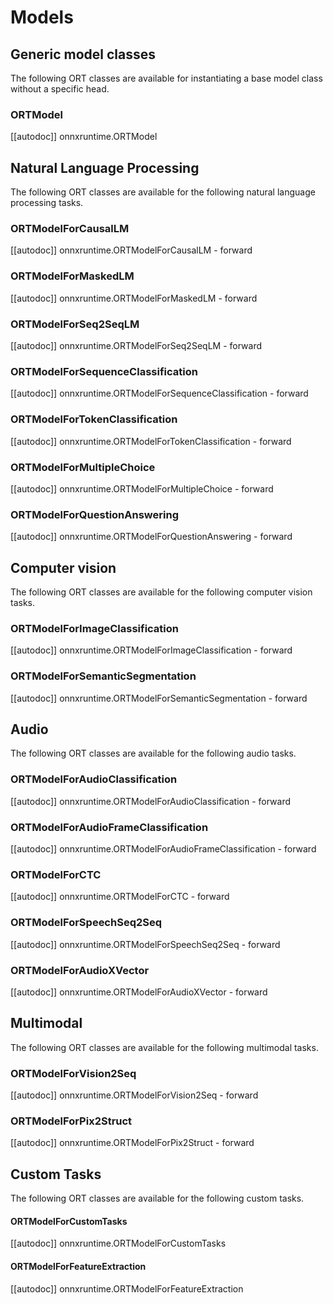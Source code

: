 <!--Copyright 2022 The HuggingFace Team. All rights reserved.

Licensed under the Apache License, Version 2.0 (the "License"); you may not use this file except in compliance with
the License. You may obtain a copy of the License at

http://www.apache.org/licenses/LICENSE-2.0

Unless required by applicable law or agreed to in writing, software distributed under the License is distributed on
an "AS IS" BASIS, WITHOUT WARRANTIES OR CONDITIONS OF ANY KIND, either express or implied. See the License for the
specific language governing permissions and limitations under the License.
-->

# Models

## Generic model classes

The following ORT classes are available for instantiating a base model class without a specific head.

### ORTModel

[[autodoc]] onnxruntime.ORTModel

## Natural Language Processing

The following ORT classes are available for the following natural language processing tasks.

### ORTModelForCausalLM

[[autodoc]] onnxruntime.ORTModelForCausalLM
    - forward

### ORTModelForMaskedLM

[[autodoc]] onnxruntime.ORTModelForMaskedLM
    - forward

### ORTModelForSeq2SeqLM

[[autodoc]] onnxruntime.ORTModelForSeq2SeqLM
    - forward

### ORTModelForSequenceClassification

[[autodoc]] onnxruntime.ORTModelForSequenceClassification
    - forward

### ORTModelForTokenClassification

[[autodoc]] onnxruntime.ORTModelForTokenClassification
    - forward

### ORTModelForMultipleChoice

[[autodoc]] onnxruntime.ORTModelForMultipleChoice
    - forward

### ORTModelForQuestionAnswering

[[autodoc]] onnxruntime.ORTModelForQuestionAnswering
    - forward

## Computer vision

The following ORT classes are available for the following computer vision tasks.

### ORTModelForImageClassification

[[autodoc]] onnxruntime.ORTModelForImageClassification
    - forward

### ORTModelForSemanticSegmentation

[[autodoc]] onnxruntime.ORTModelForSemanticSegmentation
    - forward

## Audio

The following ORT classes are available for the following audio tasks.

### ORTModelForAudioClassification

[[autodoc]] onnxruntime.ORTModelForAudioClassification
    - forward

### ORTModelForAudioFrameClassification

[[autodoc]] onnxruntime.ORTModelForAudioFrameClassification
    - forward

### ORTModelForCTC

[[autodoc]] onnxruntime.ORTModelForCTC
    - forward

### ORTModelForSpeechSeq2Seq

[[autodoc]] onnxruntime.ORTModelForSpeechSeq2Seq
    - forward

### ORTModelForAudioXVector

[[autodoc]] onnxruntime.ORTModelForAudioXVector
    - forward

## Multimodal

The following ORT classes are available for the following multimodal tasks.

### ORTModelForVision2Seq

[[autodoc]] onnxruntime.ORTModelForVision2Seq
    - forward

### ORTModelForPix2Struct

[[autodoc]] onnxruntime.ORTModelForPix2Struct
    - forward

## Custom Tasks

The following ORT classes are available for the following custom tasks.

#### ORTModelForCustomTasks

[[autodoc]] onnxruntime.ORTModelForCustomTasks

#### ORTModelForFeatureExtraction

[[autodoc]] onnxruntime.ORTModelForFeatureExtraction
